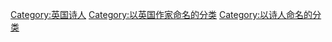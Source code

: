 [[Category:英国诗人|Category:英国诗人]]
[[Category:以英国作家命名的分类|Category:以英国作家命名的分类]]
[[Category:以诗人命名的分类|Category:以诗人命名的分类]]